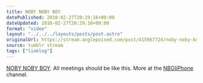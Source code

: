 ```yaml
---
title: NOBY NOBY BOY
datePublished: 2010-02-27T20:29:16+00:00
dateUpdated: 2010-02-27T20:29:16+00:00
format: "video"
layout: "../../../layouts/posts/post.astro"
originalUrl: https://stream.anglepoised.com/post/415967724/noby-noby-boy-all-meetings-should-be-like-this
source: tumblr stream
tags: ["linklog"]
---
```



<YouTube id="https://www.youtube.com/watch?v=Q1SS-GqSv7g" />

[NOBY NOBY BOY][1]. All meetings should be like this. More at the [NBGIiPhone][2] channel.

[1]: https://www.youtube.com/watch?v=Q1SS-GqSv7g
[2]: http://www.youtube.com/user/NBGIiPhone
